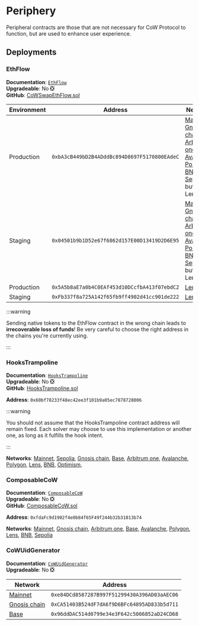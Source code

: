 # Periphery

Peripheral contracts are those that are not necessary for CoW Protocol to function, but are used to enhance user experience.


## Deployments

### EthFlow

**Documentation**: [`EthFlow`](periphery/eth-flow)  
**Upgradeable**: No ❎  
**GitHub**: [CoWSwapEthFlow.sol](https://github.com/cowprotocol/ethflowcontract/blob/main/src/CoWSwapEthFlow.sol)

| Environment | Address                                      | Networks |
|-------------|----------------------------------------------|----------|
| Production  | `0xbA3cB449bD2B4ADddBc894D8697F5170800EAdeC` | [Mainnet](https://etherscan.io/address/0xbA3cB449bD2B4ADddBc894D8697F5170800EAdeC), [Gnosis chain](https://gnosisscan.io/address/0xbA3cB449bD2B4ADddBc894D8697F5170800EAdeC), [Arbitrum one](https://arbiscan.io/address/0xbA3cB449bD2B4ADddBc894D8697F5170800EAdeC), [Base](https://basescan.org/address/0xbA3cB449bD2B4ADddBc894D8697F5170800EAdeC), [Avalanche](https://snowscan.xyz/address/0xbA3cB449bD2B4ADddBc894D8697F5170800EAdeC), [Polygon](https://polygonscan.com/address/0xbA3cB449bD2B4ADddBc894D8697F5170800EAdeC), [BNB](https://bscscan.com/address/0xbA3cB449bD2B4ADddBc894D8697F5170800EAdeC), [Sepolia](https://sepolia.etherscan.io/address/0xbA3cB449bD2B4ADddBc894D8697F5170800EAdeC), but not Lens! |
| Staging     | `0x04501b9b1D52e67f6862d157E00D13419D2D6E95` | [Mainnet](https://etherscan.io/address/0x04501b9b1D52e67f6862d157E00D13419D2D6E95), [Gnosis chain](https://gnosisscan.io/address/0x04501b9b1D52e67f6862d157E00D13419D2D6E95), [Arbitrum one](https://arbiscan.io/address/0x04501b9b1D52e67f6862d157E00D13419D2D6E95), [Base](https://basescan.org/address/0x04501b9b1D52e67f6862d157E00D13419D2D6E95), [Avalanche](https://snowscan.xyz/address/0x04501b9b1D52e67f6862d157E00D13419D2D6E95), [Polygon](https://polygonscan.com/address/0x04501b9b1D52e67f6862d157E00D13419D2D6E95), [BNB](https://bscscan.com/address/0x04501b9b1D52e67f6862d157E00D13419D2D6E95), [Sepolia](https://sepolia.etherscan.io/address/0x04501b9b1D52e67f6862d157E00D13419D2D6E95), but not Lens! |
| Production  | `0x5A5b8aE7a0b4C0EAf453d10DCcfbA413f07ebdC2` | [Lens](https://explorer.lens.xyz/address/0x5A5b8aE7a0b4C0EAf453d10DCcfbA413f07ebdC2) only!
| Staging     | `0xFb337f8a725A142f65fb9ff4902d41cc901de222` | [Lens](https://explorer.lens.xyz/address/0xFb337f8a725A142f65fb9ff4902d41cc901de222) only!

:::warning

Sending native tokens to the EthFlow contract in the wrong chain leads to **irrecoverable loss of funds**!
Be very careful to choose the right address in the chains you're currently using.

:::

### HooksTrampoline

**Documentation**: [`HooksTrampoline`](periphery/hooks-trampoline)  
**Upgradeable**: No ❎  
**GitHub**: [HooksTrampoline.sol](https://github.com/cowprotocol/hooks-trampoline/blob/main/src/HooksTrampoline.sol)

**Address**: `0x60bf78233f48ec42ee3f101b9a05ec7878728006` 


:::warning

You should not assume that the HooksTrampoline contract address will remain fixed. Each solver may choose to use this implementation or another one, as long as it fulfills the hook intent.

:::



**Networks**: 
[Mainnet](https://etherscan.io/address/0x60bf78233f48ec42ee3f101b9a05ec7878728006), 
[Sepolia](https://sepolia.etherscan.io/address/0x60bf78233f48ec42ee3f101b9a05ec7878728006), 
[Gnosis chain](https://gnosisscan.io/address/0x60bf78233f48ec42ee3f101b9a05ec7878728006), 
[Base](https://basescan.org/address/0x60bf78233f48ec42ee3f101b9a05ec7878728006), 
[Arbitrum one](https://arbiscan.io/address/0x60bf78233f48ec42ee3f101b9a05ec7878728006), 
[Avalanche](https://snowscan.xyz/address/0x60bf78233f48ec42ee3f101b9a05ec7878728006), 
[Polygon](https://polygonscan.com/address/0x60bf78233f48ec42ee3f101b9a05ec7878728006), 
[Lens](https://explorer.lens.xyz/address/0x60bf78233f48ec42ee3f101b9a05ec7878728006), 
[BNB](https://bscscan.com/address/0x60bf78233f48ec42ee3f101b9a05ec7878728006), 
[Optimism](https://optimistic.etherscan.io/address/0x60bf78233f48ec42ee3f101b9a05ec7878728006), 

### ComposableCoW

**Documentation**: [`ComposableCoW`](periphery/composable-cow)  
**Upgradeable**: No ❎  
**GitHub**: [ComposableCoW.sol](https://github.com/cowprotocol/composable-cow/blob/main/src/ComposableCoW.sol)

**Address**: `0xfdaFc9d1902f4e0b84f65F49f244b32b31013b74`

**Networks**: 
[Mainnet](https://etherscan.io/address/0xfdaFc9d1902f4e0b84f65F49f244b32b31013b74), 
[Gnosis chain](https://gnosisscan.io/address/0xfdaFc9d1902f4e0b84f65F49f244b32b31013b74), 
[Arbitrum one](https://arbiscan.io/address/0xfdaFc9d1902f4e0b84f65F49f244b32b31013b74), 
[Base](https://basescan.org/address/0xfdaFc9d1902f4e0b84f65F49f244b32b31013b74), 
[Avalanche](https://snowscan.xyz/address/0xfdaFc9d1902f4e0b84f65F49f244b32b31013b74), 
[Polygon](https://polygonscan.com/address/0xfdaFc9d1902f4e0b84f65F49f244b32b31013b74), 
[Lens](https://explorer.lens.xyz/address/0xfdaFc9d1902f4e0b84f65F49f244b32b31013b74), 
[BNB](https://bscscan.com/address/0xfdaFc9d1902f4e0b84f65F49f244b32b31013b74), 
[Sepolia](https://sepolia.etherscan.io/address/0xfdaFc9d1902f4e0b84f65F49f244b32b31013b74)

### CoWUidGenerator

**Documentation**: [`CoWUidGenerator`](periphery/cow-uid-generator)  
**Upgradeable**: No ❎

| Network | Address |
|---------|---------|
| [Mainnet](https://etherscan.io/address/0xe84dcd8587287b997f51299430a396ad03aaec06) | `0xe84DCd8587287B997F51299430A396AD03aAEC06` |
| [Gnosis chain](https://gnosisscan.io/address/0xCA51403B524dF7dA6f9D6BFc64895AD833b5d711) | `0xCA51403B524dF7dA6f9D6BFc64895AD833b5d711` |
| [Base](https://basescan.org/address/0x96dddac514d0799e34e3f642c5006852ad24cd68) | `0x96ddDAC514d0799e34e3F642c5006852aD24CD68` |
